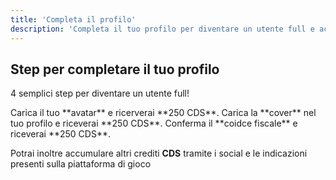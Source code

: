 ```yaml
---
title: 'Completa il profilo'
description: 'Completa il tuo profilo per diventare un utente full e accedere ai premi'
---
```



## Step per completare il tuo profilo

4 semplici step per diventare un utente full!

<Steps>
  <Step title="Step 1">
    Carica il tuo **avatar** e ricerverai **250 CDS**.
  </Step>
  <Step title="Step 2">
    Carica la **cover** nel tuo profilo e riceverai **250 CDS**.
  </Step>
  <Step title="Step 3">
    Conferma il **coidce fiscale** e riceverai **250 CDS**.
  </Step>
</Steps>

<Tip>Potrai inoltre accumulare altri crediti **CDS** tramite i social e le indicazioni presenti sulla piattaforma di gioco</Tip>
